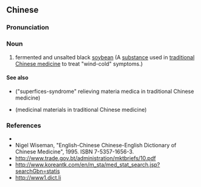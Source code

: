 ==Chinese==
{{zh-forms|type=12}}

===Pronunciation===
{{zh-pron
|m=dàndòuchǐ
|c=taam5 dou6 si6
|cat=n
}}

===Noun===
{{zh-noun}}

# fermented and unsalted black [[soybean]] (A [[substance]] used in [[traditional Chinese medicine]] to treat "wind-cold" symptoms.)

====See also====
* {{l|zh|解表药}} ("superfices-syndrome" relieving materia medica in traditional Chinese medicine)
* {{l|zh|药材}} (medicinal materials in traditional Chinese medicine)

===References===
* {{pedialite|lang=zh}}
* Nigel Wiseman, "English-Chinese Chinese-English Dictionary of Chinese Medicine", 1995. ISBN 7-5357-1656-3.
* http://www.trade.gov.bt/administration/mktbriefs/10.pdf
* http://www.koreantk.com/en/m_sta/med_stat_search.jsp?searchGbn=statis
* http://www1.dict.li